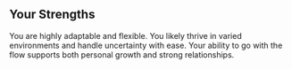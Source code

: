 ## Your Strengths

You are highly adaptable and flexible. You likely thrive in varied environments and handle uncertainty with ease. Your ability to go with the flow supports both personal growth and strong relationships.